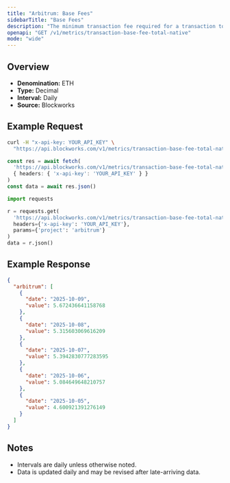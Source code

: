 ```yaml
---
title: "Arbitrum: Base Fees"
sidebarTitle: "Base Fees"
description: "The minimum transaction fee required for a transaction to be included in a block"
openapi: "GET /v1/metrics/transaction-base-fee-total-native"
mode: "wide"
---
```


## Overview

- **Denomination:** ETH
- **Type:** Decimal
- **Interval:** Daily
- **Source:** Blockworks

## Example Request

<CodeGroup>

```bash cURL
curl -H "x-api-key: YOUR_API_KEY" \
  "https://api.blockworks.com/v1/metrics/transaction-base-fee-total-native?project=arbitrum"
```

```typescript TypeScript
const res = await fetch(
  'https://api.blockworks.com/v1/metrics/transaction-base-fee-total-native?project=arbitrum',
  { headers: { 'x-api-key': 'YOUR_API_KEY' } }
)
const data = await res.json()
```

```python Python
import requests

r = requests.get(
  'https://api.blockworks.com/v1/metrics/transaction-base-fee-total-native',
  headers={'x-api-key': 'YOUR_API_KEY'},
  params={'project': 'arbitrum'}
)
data = r.json()
```

</CodeGroup>

## Example Response

```json
{
  "arbitrum": [
    {
      "date": "2025-10-09",
      "value": 5.672436641158768
    },
    {
      "date": "2025-10-08",
      "value": 5.315603069616209
    },
    {
      "date": "2025-10-07",
      "value": 5.3942830777283595
    },
    {
      "date": "2025-10-06",
      "value": 5.084649648210757
    },
    {
      "date": "2025-10-05",
      "value": 4.600921391276149
    }
  ]
}
```

## Notes
- Intervals are daily unless otherwise noted.
- Data is updated daily and may be revised after late-arriving data.